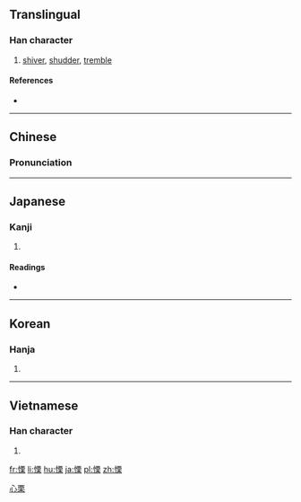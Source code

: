 {{xsee|[[栗]]''' (different character in Japan)''' }}

==Translingual==

===Han character===
{{Han char|rn=61|rad=心|as=10|sn=13|four=9109<sub>4</sub>|canj=心一田木 (PMWD)|ids=⿰[[忄]][[栗]]}}

# [[shiver]], [[shudder]], [[tremble]]

====References====
* {{Han ref|kx=0397.200|dkj=11042|dj=0736.130|hdz=42336.040|uh=6144|ud=24900|bh=B758|bd=46936}}

----

==Chinese==
{{zh-forms|s=栗}}

===Pronunciation===
{{zh-pron
|m=lì
|c=leot6
|mn=lek
|mc=y
|oc=y
|ma=
|cat=v
}}

----

==Japanese==

===Kanji===
{{ja-kanji|grade=|rs=心10}}

# {{defn|lang=ja|sort=心10}}

====Readings====
* {{ja-readings|on=[[りつ]] (ritsu)|kun=[[おそれる]] (osoreru), [[おののく]] (ononoku)}}

----

==Korean==

===Hanja===
{{ko-hanja|hangeul=[[률]], [[율]]|eumhun=|rv=ryul, yul|mr=ryul, yul|y=lyul, yul}}

# {{defn|lang=ko|sort=心10}}

----

==Vietnamese==

===Han character===
{{vi-readings|rs=心10| hanviet = lật}}

# {{defn|lang=vi|sort=心10}}

[[Category:CJKV simplified characters which already existed as traditional characters|心栗]]

[[fr:慄]]
[[li:慄]]
[[hu:慄]]
[[ja:慄]]
[[pl:慄]]
[[zh:慄]]